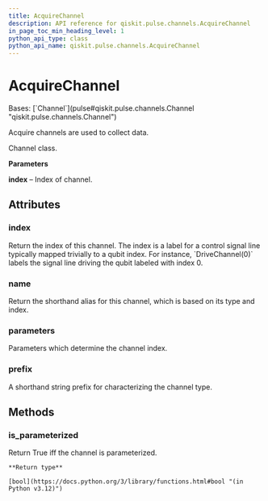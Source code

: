 ```yaml
---
title: AcquireChannel
description: API reference for qiskit.pulse.channels.AcquireChannel
in_page_toc_min_heading_level: 1
python_api_type: class
python_api_name: qiskit.pulse.channels.AcquireChannel
---
```


# AcquireChannel

<Class id="qiskit.pulse.channels.AcquireChannel" github="https://github.com/qiskit/qiskit/tree/stable/0.46/qiskit/pulse/channels.py" signature="qiskit.pulse.channels.AcquireChannel(*args, **kwargs)">
  Bases: [`Channel`](pulse#qiskit.pulse.channels.Channel "qiskit.pulse.channels.Channel")

  Acquire channels are used to collect data.

  Channel class.

  **Parameters**

  **index** – Index of channel.

  ## Attributes

  ### index

  <Attribute id="qiskit.pulse.channels.AcquireChannel.index" name="index">
    Return the index of this channel. The index is a label for a control signal line typically mapped trivially to a qubit index. For instance, `DriveChannel(0)` labels the signal line driving the qubit labeled with index 0.
  </Attribute>

  ### name

  <Attribute id="qiskit.pulse.channels.AcquireChannel.name" name="name">
    Return the shorthand alias for this channel, which is based on its type and index.
  </Attribute>

  ### parameters

  <Attribute id="qiskit.pulse.channels.AcquireChannel.parameters" name="parameters">
    Parameters which determine the channel index.
  </Attribute>

  ### prefix

  <Attribute id="qiskit.pulse.channels.AcquireChannel.prefix" name="prefix" attributeTypeHint="str | None" attributeValue="= 'a'">
    A shorthand string prefix for characterizing the channel type.
  </Attribute>

  ## Methods

  ### is\_parameterized

  <Function id="qiskit.pulse.channels.AcquireChannel.is_parameterized" name="is_parameterized" signature="is_parameterized()">
    Return True iff the channel is parameterized.

    **Return type**

    [bool](https://docs.python.org/3/library/functions.html#bool "(in Python v3.12)")
  </Function>
</Class>

